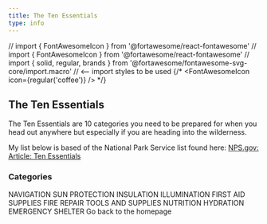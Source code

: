 ```yaml
---
title: The Ten Essentials
type: info
---
```



// import { FontAwesomeIcon } from '@fortawesome/react-fontawesome'
// import { FontAwesomeIcon } from '@fortawesome/react-fontawesome'
// import { solid, regular, brands } from '@fortawesome/fontawesome-svg-core/import.macro' // <-- import styles to be used
{/* <FontAwesomeIcon icon={regular('coffee')} /> */}

<SEO title="The Ten Essentials" />

## The Ten Essentials

The Ten Essentials are 10 categories you need to be prepared for when you head out anywhere but especially if you are heading into the wilderness.

My list below is based of the National Park Service list found here: <a href="https://www.nps.gov/articles/10essentials.htm" target="_blank">NPS.gov: Article: Ten Essentials</a>

### Categories

<ListGroup as="ol" numbered>
  <ListGroup.Item as="li">NAVIGATION</ListGroup.Item>
  <ListGroup.Item as="li">SUN PROTECTION</ListGroup.Item>
  <ListGroup.Item as="li">INSULATION</ListGroup.Item>
  <ListGroup.Item as="li">ILLUMINATION</ListGroup.Item>
  <ListGroup.Item as="li">FIRST AID SUPPLIES</ListGroup.Item>
  <ListGroup.Item as="li">FIRE</ListGroup.Item>
  <ListGroup.Item as="li">REPAIR TOOLS AND SUPPLIES</ListGroup.Item>
  <ListGroup.Item as="li">NUTRITION</ListGroup.Item>
  <ListGroup.Item as="li">HYDRATION</ListGroup.Item>
  <ListGroup.Item as="li">EMERGENCY SHELTER</ListGroup.Item>
</ListGroup>


<Link to="/">Go back to the homepage</Link>
